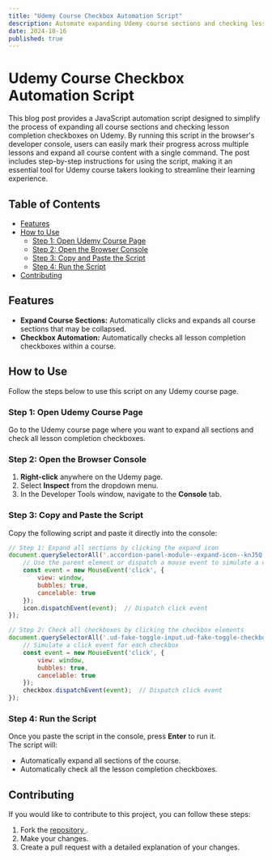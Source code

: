 ```yaml
---
title: "Udemy Course Checkbox Automation Script"
description: Automate expanding Udemy course sections and checking lesson completion with this simple JavaScript script.
date: 2024-10-16
published: true
---
```


# Udemy Course Checkbox Automation Script

This blog post provides a JavaScript automation script designed to simplify the process of expanding all course sections and checking lesson completion checkboxes on Udemy. By running this script in the browser's developer console, users can easily mark their progress across multiple lessons and expand all course content with a single command. The post includes step-by-step instructions for using the script, making it an essential tool for Udemy course takers looking to streamline their learning experience.

## Table of Contents
- [Features](#features)
- [How to Use](#how-to-use)
  - [Step 1: Open Udemy Course Page](#step-1-open-udemy-course-page)
  - [Step 2: Open the Browser Console](#step-2-open-the-browser-console)
  - [Step 3: Copy and Paste the Script](#step-3-copy-and-paste-the-script)
  - [Step 4: Run the Script](#step-4-run-the-script)
- [Contributing](#contributing)


## Features
- **Expand Course Sections:** Automatically clicks and expands all course sections that may be collapsed.
- **Checkbox Automation:** Automatically checks all lesson completion checkboxes within a course.

## How to Use

Follow the steps below to use this script on any Udemy course page.

### Step 1: Open Udemy Course Page
Go to the Udemy course page where you want to expand all sections and check all lesson completion checkboxes.

### Step 2: Open the Browser Console
1. **Right-click** anywhere on the Udemy page.
2. Select **Inspect** from the dropdown menu.
3. In the Developer Tools window, navigate to the **Console** tab.

### Step 3: Copy and Paste the Script
Copy the following script and paste it directly into the console:

```javascript
// Step 1: Expand all sections by clicking the expand icon
document.querySelectorAll('.accordion-panel-module--expand-icon--knJ5Q').forEach(icon => {
    // Use the parent element or dispatch a mouse event to simulate a click
    const event = new MouseEvent('click', {
        view: window,
        bubbles: true,
        cancelable: true
    });
    icon.dispatchEvent(event);  // Dispatch click event
});

// Step 2: Check all checkboxes by clicking the checkbox elements
document.querySelectorAll('.ud-fake-toggle-input.ud-fake-toggle-checkbox').forEach(checkbox => {
    // Simulate a click event for each checkbox
    const event = new MouseEvent('click', {
        view: window,
        bubbles: true,
        cancelable: true
    });
    checkbox.dispatchEvent(event);  // Dispatch click event
});
```


### Step 4: Run the Script
Once you paste the script in the console, press **Enter** to run it.  
The script will:
- Automatically expand all sections of the course.
- Automatically check all the lesson completion checkboxes.

## Contributing
If you would like to contribute to this project, you can follow these steps:
1. Fork the [ repository ](https://github.com/rhrits/Udemy-Course-Checkbox-Automation).
2. Make your changes.
3. Create a pull request with a detailed explanation of your changes.
